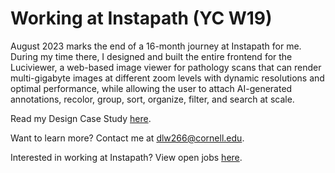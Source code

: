 # Working at Instapath (YC W19)

August 2023 marks the end of a 16-month journey at Instapath for me. During my time there, I designed and built the entire frontend for the Luciviewer, a web-based image viewer for pathology scans that can render multi-gigabyte images at different zoom levels with dynamic resolutions and optimal performance, while allowing the user to attach AI-generated annotations, recolor, group, sort, organize, filter, and search at scale.

Read my Design Case Study [here](/files/ip.pdf).

Want to learn more? Contact me at [dlw266@cornell.edu](mailto:dlw266@cornell.edu).

Interested in working at Instapath? View open jobs [here](https://www.instapathbio.com/Careers).
